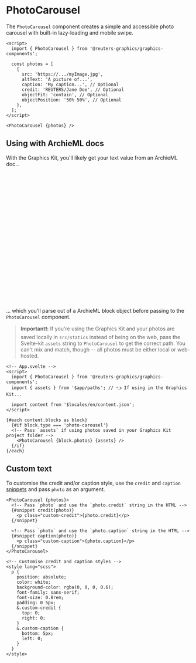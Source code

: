 

<Meta of={PhotoCarouselStories} />

# PhotoCarousel

The `PhotoCarousel` component creates a simple and accessible photo carousel with built-in lazy-loading and mobile swipe.

```svelte
<script>
  import { PhotoCarousel } from '@reuters-graphics/graphics-components';

  const photos = [
    {
      src: 'https://.../myImage.jpg',
      altText: 'A picture of...',
      caption: 'My caption...', // Optional
      credit: 'REUTERS/Jane Doe', // Optional
      objectFit: 'contain', // Optional
      objectPosition: '50% 50%', // Optional
    },
  ];
</script>

<PhotoCarousel {photos} />
```

<Canvas of={PhotoCarouselStories.Demo} />

## Using with ArchieML docs

With the Graphics Kit, you'll likely get your text value from an ArchieML doc...

```yaml
# ArchieML doc
[blocks]
type: photo-carousel

# List of photo data
[.photos]
  # Photo 1
  src: 'images/myImage.jpg', # The source path can be a URL or a local path
  altText: 'A picture of...',
  caption: 'My caption...', // Optional
  credit: 'REUTERS/Jane Doe', // Optional
  objectFit: 'contain', // Optional
  objectPosition: '50% 50%', // Optional

  # Photo 2
  src: 'images/myImage2.jpg',
  altText: 'A picture of...',
  caption: 'My caption...', // Optional
  credit: 'REUTERS/Jane Doe', // Optional
  objectFit: 'contain', // Optional
  objectPosition: '50% 50%', // Optional
  ...
[]
[]
```

... which you'll parse out of a ArchieML block object before passing to the `PhotoCarousel` component.

> **Important❗:** If you're using the Graphics Kit and your photos are saved locally in `src/statics` instead of being on the web, pass the Svelte-kit `assets` string to `PhotoCarousel` to get the correct path. You can't mix and match, though -- all photos must be either local or web-hosted.

```svelte
<!-- App.svelte -->
<script>
  import { PhotoCarousel } from '@reuters-graphics/graphics-components';
  import { assets } from '$app/paths'; // 👈 If using in the Graphics Kit...

  import content from '$locales/en/content.json';
</script>

{#each content.blocks as block}
  {#if block.type === 'photo-carousel'}
  <!-- Pass `assets` if using photos saved in your Graphics Kit project folder -->
    <PhotoCarousel {block.photos} {assets} />
  {/if}
{/each}

```

<Canvas of={PhotoCarouselStories.Demo} />

## Custom text

To customise the credit and/or caption style, use the `credit` and `caption` [snippets](https://svelte.dev/docs/svelte/snippet) and pass `photo` as an argument.

```svelte
<PhotoCarousel {photos}>
  <!-- Pass `photo` and use the `photo.credit` string in the HTML -->
  {#snippet credit(photo)}
    <p class="custom-credit">{photo.credit}</p>
  {/snippet}

  <!-- Pass `photo` and use the `photo.caption` string in the HTML -->
  {#snippet caption(photo)}
    <p class="custom-caption">{photo.caption}</p>
  {/snippet}
</PhotoCarousel>

<!-- Customise credit and caption styles -->
<style lang="scss">
  p {
    position: absolute;
    color: white;
    background-color: rgba(0, 0, 0, 0.6);
    font-family: sans-serif;
    font-size: 0.8rem;
    padding: 0 5px;
    &.custom-credit {
      top: 0;
      right: 0;
    }
    &.custom-caption {
      bottom: 5px;
      left: 0;
    }
  }
</style>
```

<Canvas of={PhotoCarouselStories.CustomText} />
